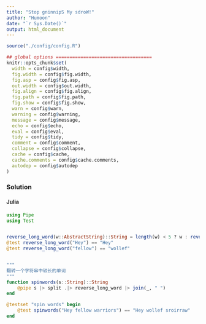 ```yaml
---
title: "Stop gninnipS My sdroW!"
author: "Humoon"
date: "`r Sys.Date()`"
output: html_document
---
```



```r
source("./config/config.R")

## global options ===================================
knitr::opts_chunk$set(
  width = config$width,
  fig.width = config$fig.width,
  fig.asp = config$fig.asp,
  out.width = config$out.width,
  fig.align = config$fig.align,
  fig.path = config$fig.path,
  fig.show = config$fig.show,
  warn = config$warn,
  warning = config$warning,
  message = config$message,
  echo = config$echo,
  eval = config$eval,
  tidy = config$tidy,
  comment = config$comment,
  collapse = config$collapse,
  cache = config$cache,
  cache.comments = config$cache.comments,
  autodep = config$autodep
)
```



### Solution

#### Julia
```julia
using Pipe
using Test


reverse_long_word(w::AbstractString)::String = length(w) < 5 ? w : reverse(w)
@test reverse_long_word("Hey") == "Hey"
@test reverse_long_word("fellow") == "wollef"


"""
翻转一个字符串中较长的单词   
"""
function spinwords(s::String)::String
    @pipe s |> split .|> reverse_long_word |> join(_, " ")
end

@testset "spin words" begin
    @test spinwords("Hey fellow warriors") == "Hey wollef sroirraw"
end
```



